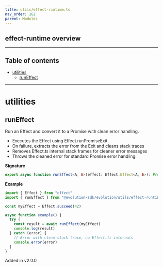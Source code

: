 ```yaml
---
title: utils/effect-runtime.ts
nav_order: 162
parent: Modules
---
```


## effect-runtime overview

---

<h2 className="text-delta">Table of contents</h2>

- [utilities](#utilities)
  - [runEffect](#runeffect)

---

# utilities

## runEffect

Run an Effect and convert it to a Promise with clean error handling.

- Executes the Effect using Effect.runPromiseExit
- On failure, extracts the error from the Exit and cleans stack traces
- Removes Effect.ts internal stack frames for cleaner error messages
- Throws the cleaned error for standard Promise error handling

**Signature**

```ts
export async function runEffect<A, E>(effect: Effect.Effect<A, E>): Promise<A>
```

**Example**

```typescript
import { Effect } from "effect"
import { runEffect } from "@evolution-sdk/evolution/utils/effect-runtime"

const myEffect = Effect.succeed(42)

async function example() {
  try {
    const result = await runEffect(myEffect)
    console.log(result)
  } catch (error) {
    // Error with clean stack trace, no Effect.ts internals
    console.error(error)
  }
}
```

Added in v2.0.0
